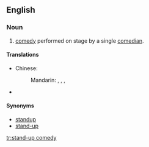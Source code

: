 ==English==
{{wikipedia}}

===Noun===
{{en-noun|-|sg=[[stand]]-[[up]] [[comedy]]}}

# [[comedy]] performed on stage by a single [[comedian]].

====Translations====
{{trans-top}}
* Chinese:
*: Mandarin: {{i|mainland China}} {{t|zh|單口相聲|sc=Hani}}, {{t|zh|单口相声|tr=dānkǒu xiàngsheng|sc=Hani}}, {{i|Hong Kong}} {{t|zh|棟篤笑|sc=Hani}}, {{t|zh|栋笃笑|tr=dòngdǔxiào|sc=Hani}}
{{trans-mid}}
* {{trreq|Finnish}}
{{trans-bottom}}

====Synonyms====
*[[standup]]
*[[stand-up]]

[[tr:stand-up comedy]]